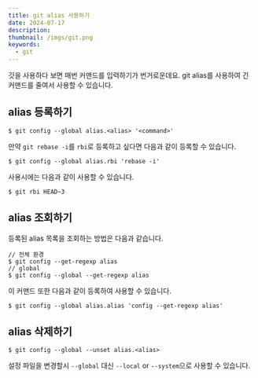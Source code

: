 ```yaml
---
title: git alias 사용하기
date: 2024-07-17
description:
thumbnail: /imgs/git.png
keywords:
  - git
---
```


깃을 사용하다 보면 매번 커맨드를 입력하기가 번거로운데요. git alias를 사용하여 긴 커맨드를 줄여서 사용할 수 있습니다.

## alias 등록하기

```git
$ git config --global alias.<alias> '<command>'
```

만약 `git rebase -i`를 `rbi`로 등록하고 싶다면 다음과 같이 등록할 수 있습니다.

```git
$ git config --global alias.rbi 'rebase -i'
```

사용시에는 다음과 같이 사용할 수 있습니다.

```git
$ git rbi HEAD~3
```

## alias 조회하기

등록된 alias 목록을 조회하는 방법은 다음과 같습니다.

```git
// 전체 환경
$ git config --get-regexp alias
// global
$ git config --global --get-regexp alias
```

이 커맨드 또한 다음과 같이 등록하여 사용할 수 있습니다.

```git
$ git config --global alias.alias 'config --get-regexp alias'
```

## alias 삭제하기

```git
$ git config --global --unset alias.<alias>
```

설정 파일을 변경할시 `--global` 대신 `--local` or `--system`으로 사용할 수 있습니다.
